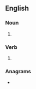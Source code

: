 {{also|Vials}}
==English==

===Noun===
{{head|en|noun form}}

# {{plural of|en|vial}}

===Verb===
{{head|en|verb form}}

# {{en-third-person singular of|vial}}

===Anagrams===
* {{anagrams|en|a=ailsv|Alvis|Livas|Salvi|Silva|Slavi|Sliva|Vasil|Vilas|silva|vails|valis|vilas}}